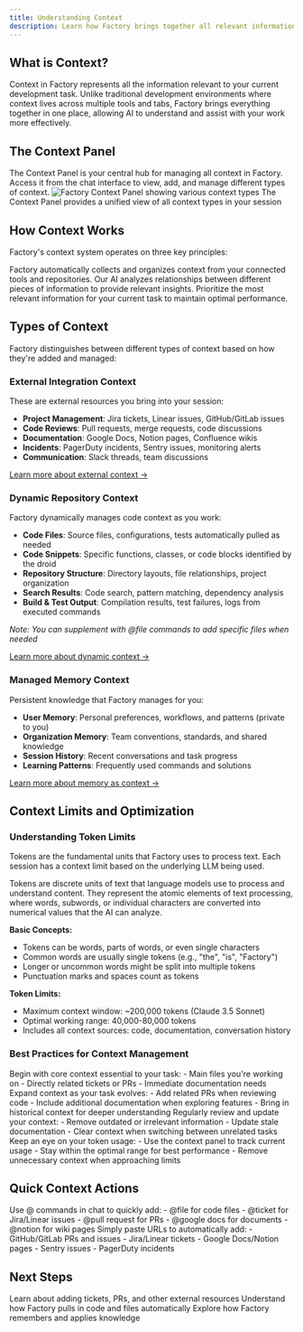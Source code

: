 ```yaml
---
title: Understanding Context
description: Learn how Factory brings together all relevant information for your development tasks in one unified system
---
```


## What is Context?

Context in Factory represents all the information relevant to your current development task. Unlike traditional development environments where context lives across multiple tools and tabs, Factory brings everything together in one place, allowing AI to understand and assist with your work more effectively.

## The Context Panel

<Note>
  The Context Panel is your central hub for managing all context in Factory. Access it from the chat interface to view, add, and manage different types of context.
</Note>

<Card>
  <img src="/images/features/context-panel-overview.png" alt="Factory Context Panel showing various context types" />
  <Caption>The Context Panel provides a unified view of all context types in your session</Caption>
</Card>

## How Context Works

Factory's context system operates on three key principles:

<CardGroup cols={3}>
  <Card title="Smart Aggregation" icon="layer-group">
    Factory automatically collects and organizes context from your connected tools and repositories.
  </Card>

  <Card title="Intelligent Understanding" icon="brain">
    Our AI analyzes relationships between different pieces of information to provide relevant insights.
  </Card>

  <Card title="Selective Focus" icon="bullseye">
    Prioritize the most relevant information for your current task to maintain optimal performance.
  </Card>
</CardGroup>

## Types of Context

Factory distinguishes between different types of context based on how they're added and managed:

### External Integration Context
These are external resources you bring into your session:
- **Project Management**: Jira tickets, Linear issues, GitHub/GitLab issues
- **Code Reviews**: Pull requests, merge requests, code discussions
- **Documentation**: Google Docs, Notion pages, Confluence wikis
- **Incidents**: PagerDuty incidents, Sentry issues, monitoring alerts
- **Communication**: Slack threads, team discussions

[Learn more about external context →](/web/core-concepts/context/external-integrations)

### Dynamic Repository Context
Factory dynamically manages code context as you work:
- **Code Files**: Source files, configurations, tests automatically pulled as needed
- **Code Snippets**: Specific functions, classes, or code blocks identified by the droid
- **Repository Structure**: Directory layouts, file relationships, project organization
- **Search Results**: Code search, pattern matching, dependency analysis
- **Build & Test Output**: Compilation results, test failures, logs from executed commands

*Note: You can supplement with @file commands to add specific files when needed*

[Learn more about dynamic context →](/web/core-concepts/context/dynamic-retrieval)

### Managed Memory Context
Persistent knowledge that Factory manages for you:
- **User Memory**: Personal preferences, workflows, and patterns (private to you)
- **Organization Memory**: Team conventions, standards, and shared knowledge
- **Session History**: Recent conversations and task progress
- **Learning Patterns**: Frequently used commands and solutions

[Learn more about memory as context →](/web/core-concepts/context/memory-as-context)

## Context Limits and Optimization

### Understanding Token Limits

Tokens are the fundamental units that Factory uses to process text. Each session has a context limit based on the underlying LLM being used.

<Accordion title="What are Tokens?">
  Tokens are discrete units of text that language models use to process and understand content. They represent the atomic elements of text processing, where words, subwords, or individual characters are converted into numerical values that the AI can analyze.

  **Basic Concepts:**
  - Tokens can be words, parts of words, or even single characters
  - Common words are usually single tokens (e.g., "the", "is", "Factory")
  - Longer or uncommon words might be split into multiple tokens
  - Punctuation marks and spaces count as tokens

  **Token Limits:**
  - Maximum context window: ~200,000 tokens (Claude 3.5 Sonnet)
  - Optimal working range: 40,000-80,000 tokens
  - Includes all context sources: code, documentation, conversation history
</Accordion>

### Best Practices for Context Management

<Steps>
  <Step title="Start Focused">
    Begin with core context essential to your task:
    - Main files you're working on
    - Directly related tickets or PRs
    - Immediate documentation needs
  </Step>

  <Step title="Add Context Gradually">
    Expand context as your task evolves:
    - Add related PRs when reviewing code
    - Include additional documentation when exploring features
    - Bring in historical context for deeper understanding
  </Step>

  <Step title="Maintain Context Hygiene">
    Regularly review and update your context:
    - Remove outdated or irrelevant information
    - Update stale documentation
    - Clear context when switching between unrelated tasks
  </Step>

  <Step title="Monitor Context Size">
    Keep an eye on your token usage:
    - Use the context panel to track current usage
    - Stay within the optimal range for best performance
    - Remove unnecessary context when approaching limits
  </Step>
</Steps>

## Quick Context Actions

<CardGroup cols={2}>
  <Card title="Add Context with @" icon="at">
    Use @ commands in chat to quickly add:
    - @file for code files
    - @ticket for Jira/Linear issues  
    - @pull request for PRs
    - @google docs for documents
    - @notion for wiki pages
  </Card>

  <Card title="Paste Links Directly" icon="link">
    Simply paste URLs to automatically add:
    - GitHub/GitLab PRs and issues
    - Jira/Linear tickets
    - Google Docs/Notion pages
    - Sentry issues
    - PagerDuty incidents
  </Card>
</CardGroup>

## Next Steps

<CardGroup cols={3}>
  <Card title="External Integrations" icon="plug" href="/web/core-concepts/context/external-integrations">
    Learn about adding tickets, PRs, and other external resources
  </Card>

  <Card title="Dynamic Retrieval" icon="magnifying-glass" href="/web/core-concepts/context/dynamic-retrieval">
    Understand how Factory pulls in code and files automatically
  </Card>

  <Card title="Memory System" icon="brain" href="/web/core-concepts/context/memory-as-context">
    Explore how Factory remembers and applies knowledge
  </Card>
</CardGroup>
